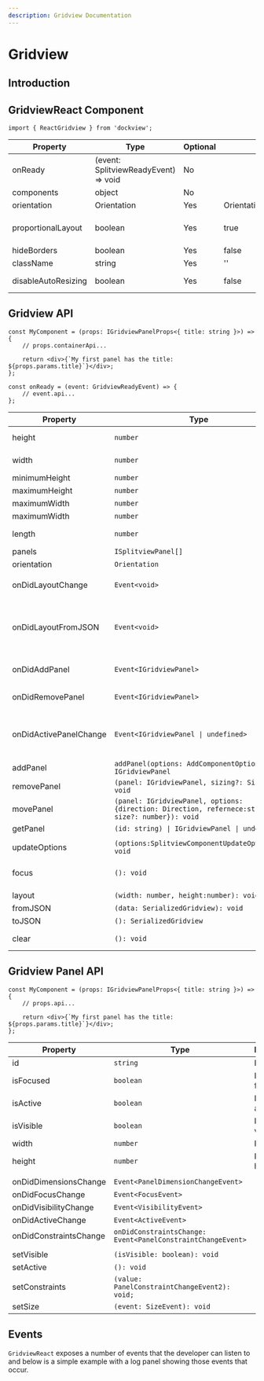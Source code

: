 ```yaml
---
description: Gridview Documentation
---
```



# Gridview

## Introduction

<div
    style={{
        height: '300px',
        backgroundColor: 'rgb(30,30,30)',
        color: 'white',
        margin: '20px 0px',
    }}
>
    <SimpleGridview />
</div>

## GridviewReact Component

```tsx
import { ReactGridview } from 'dockview';
```

| Property            | Type                                 | Optional | Default                | Description                                                              |
| ------------------- | ------------------------------------ | -------- | ---------------------- | ------------------------------------------------------------------------ |
| onReady             | (event: SplitviewReadyEvent) => void | No       |                        |                                                                          |
| components          | object                               | No       |                        |                                                                          |
| orientation         | Orientation                          | Yes      | Orientation.HORIZONTAL |                                                                          |
| proportionalLayout  | boolean                              | Yes      | true                   | See <Link to="../basics/#proportional-layout">Proportional layout</Link> |
| hideBorders         | boolean                              | Yes      | false                  |                                                                          |
| className           | string                               | Yes      | ''                     |                                                                          |
| disableAutoResizing | boolean                              | Yes      | false                  | See <Link to="../basics/#auto-resizing">Auto Resizing</Link>             |

## Gridview API

```tsx
const MyComponent = (props: IGridviewPanelProps<{ title: string }>) => {
    // props.containerApi...

    return <div>{`My first panel has the title: ${props.params.title}`}</div>;
};
```

```tsx
const onReady = (event: GridviewReadyEvent) => {
    // event.api...
};
```

| Property               | Type                                                                                              | Description                                                      |
| ---------------------- | ------------------------------------------------------------------------------------------------- | ---------------------------------------------------------------- |
| height                 | `number`                                                                                          | Component pixel height                                           |
| width                  | `number`                                                                                          | Component pixel width                                            |
| minimumHeight          | `number`                                                                                          |                                                                  |
| maximumHeight          | `number`                                                                                          |                                                                  |
| maximumWidth           | `number`                                                                                          |                                                                  |
| maximumWidth           | `number`                                                                                          |                                                                  |
| length                 | `number`                                                                                          | Number of panels                                                 |
| panels                 | `ISplitviewPanel[]`                                                                               | all panels                                                       |
| orientation            | `Orientation`                                                                                     |                                                                  |
|                        |                                                                                                   |                                                                  |
| onDidLayoutChange      | `Event<void>`                                                                                     | Fires on layout change                                           |
| onDidLayoutFromJSON    | `Event<void>`                                                                                     | Fires of layout change caused by a fromJSON deserialization call |
| onDidAddPanel          | `Event<IGridviewPanel>`                                                                           | Fires when a view is added                                       |
| onDidRemovePanel       | `Event<IGridviewPanel>`                                                                           | Fires when a view is removed                                     |
| onDidActivePanelChange | `Event<IGridviewPanel \| undefined>`                                                              | Fires when the active group changes                              |
|                        |                                                                                                   |                                                                  |
| addPanel               | `addPanel(options: AddComponentOptions): IGridviewPanel`                                          |                                                                  |
| removePanel            | `(panel: IGridviewPanel, sizing?: Sizing): void`                                                  |                                                                  |
| movePanel              | `(panel: IGridviewPanel, options: {direction: Direction, refernece:string, size?: number}): void` |                                                                  |
| getPanel               | `(id: string) \| IGridviewPanel \| undefined`                                                     |                                                                  |
|                        |                                                                                                   |                                                                  |
| updateOptions          | `(options:SplitviewComponentUpdateOptions): void`                                                 |                                                                  |
| focus                  | `(): void`                                                                                        | Focus the active panel, if exists                                |
| layout                 | `(width: number, height:number): void`                                                            | <Link to="../basics/#auto-resizing">Auto Resizing</Link>         |
| fromJSON               | `(data: SerializedGridview): void`                                                                | <Link to="../basics/#serialization">Serialization</Link>         |
| toJSON                 | `(): SerializedGridview`                                                                          | <Link to="../basics/#serialization">Serialization</Link>         |
| clear                  | `(): void`                                                                                        | Clears the current layout                                        |

## Gridview Panel API

```tsx
const MyComponent = (props: IGridviewPanelProps<{ title: string }>) => {
    // props.api...

    return <div>{`My first panel has the title: ${props.params.title}`}</div>;
};
```

| Property               | Type                                                        | Description      |
| ---------------------- | ----------------------------------------------------------- | ---------------- |
| id                     | `string`                                                    | Panel id         |
| isFocused              | `boolean`                                                   | Is panel focsed  |
| isActive               | `boolean`                                                   | Is panel active  |
| isVisible              | `boolean`                                                   | Is panel visible |
| width                  | `number`                                                    | Panel width      |
| height                 | `number`                                                    | Panel height     |
|                        |                                                             |                  |
| onDidDimensionsChange  | `Event<PanelDimensionChangeEvent>`                          |                  |
| onDidFocusChange       | `Event<FocusEvent>`                                         |                  |
| onDidVisibilityChange  | `Event<VisibilityEvent>`                                    |                  |
| onDidActiveChange      | `Event<ActiveEvent>`                                        |                  |
| onDidConstraintsChange | `onDidConstraintsChange: Event<PanelConstraintChangeEvent>` |                  |
|                        |                                                             |                  |
| setVisible             | `(isVisible: boolean): void`                                |                  |
| setActive              | `(): void`                                                  |                  |
| setConstraints         | `(value: PanelConstraintChangeEvent2): void;`               |                  |
| setSize                | `(event: SizeEvent): void`                                  |                  |

## Events

`GridviewReact` exposes a number of events that the developer can listen to and below is a simple example with a log panel showing those events that occur.

<EventsGridview />
